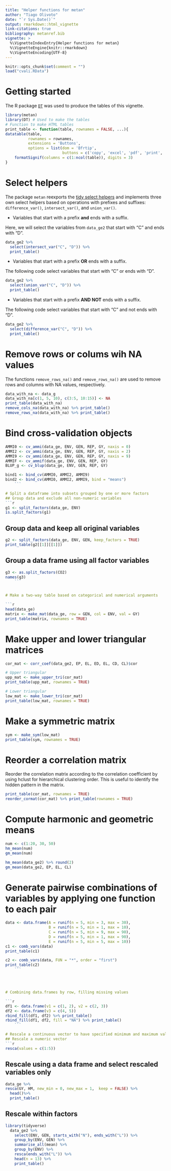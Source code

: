 ```yaml
---
title: "Helper functions for metan"
author: "Tiago Olivoto"
date: "`r Sys.Date()`"
output: rmarkdown::html_vignette
link-citations: true
bibliography: metanref.bib 
vignette: >
  %\VignetteIndexEntry{Helper functions for metan}
  %\VignetteEngine{knitr::rmarkdown}
  %\VignetteEncoding{UTF-8}
---
```



```r
knitr::opts_chunk$set(comment = "")
load("cvali.RData")
```


# Getting started

The R package [`DT`](https://rstudio.github.io/DT/) was used to produce the tables of this vignette.

```r
library(metan)
library(DT) # Used to make the tables
# Function to make HTML tables
print_table <- function(table, rownames = FALSE, ...){
datatable(table,
          rownames = rownames,
          extensions = 'Buttons',
          options = list(dom = 'Bfrtip',
                         buttons = c('copy', 'excel', 'pdf', 'print', 'colvis')), ...) %>%
    formatSignif(columns = c(1:ncol(table)), digits = 3)
}

```


# Select helpers
The package `metan` reexports the  [tidy select helpers](https://tidyselect.r-lib.org/reference/select_helpers.html) and implements three own select helpers based on operations with prefixes and suffixes: `difference_var()`, `intersect_var()`, and `union_var()`.

* Variables that start with a prefix **and** ends with a suffix.

Here, we will select the variables from `data_ge2` that start with "C" and ends with "D".

```r
data_ge2 %>% 
  select(intersect_var("C", "D")) %>% 
  print_table()
```


* Variables that start with a prefix **OR** ends with a suffix.

The following code select variables that start with "C" or ends with "D".

```r
data_ge2 %>% 
  select(union_var("C", "D")) %>% 
  print_table()
```


* Variables that start with a prefix **AND NOT** ends with a suffix.

The following code select variables that start with "C" and not ends with "D".

```r
data_ge2 %>% 
  select(difference_var("C", "D")) %>% 
  print_table()
```


# Remove rows or colums wih NA values
The functions `remove_rows_na()` and `remove_rows_na()` are used to remove rows and columns with NA values, respectively.

```r
data_with_na <- data_g
data_with_na[c(1, 5, 10), c(3:5, 10:15)] <- NA
print_table(data_with_na)
remove_cols_na(data_with_na) %>% print_table()
remove_rows_na(data_with_na) %>% print_table()
```


# Bind cross-validation objects

```r


AMMI0 <- cv_ammi(data_ge, ENV, GEN, REP, GY, naxis = 0)
AMMI2 <- cv_ammi(data_ge, ENV, GEN, REP, GY, naxis = 2)
AMMI9 <- cv_ammi(data_ge, ENV, GEN, REP, GY, naxis = 9)
AMMIF <- cv_ammif(data_ge, ENV, GEN, REP, GY)
BLUP_g <- cv_blup(data_ge, ENV, GEN, REP, GY)

```


```r
bind1 <- bind_cv(AMMI0, AMMI2, AMMI9)
bind2 <- bind_cv(AMMI0, AMMI2, AMMI9, bind = "means")
    ```

# Split a dataframe into subsets grouped by one or more factors
## Group data and exclude all non-numeric variables
```r
g1 <- split_factors(data_ge, ENV)
is.split_factors(g1)

```


## Group data and keep all original variables
```r
g2 <- split_factors(data_ge, ENV, GEN, keep_factors = TRUE)
print_table(g2[[1]][[1]])
```


## Group a data frame using all factor variables
```r
g3 <- as.split_factors(CO2)
names(g3)
    ```


# Make a two-way table based on categorical and numerical arguments

```r
head(data_ge)
matrix <- make_mat(data_ge, row = GEN, col = ENV, val = GY)
print_table(matrix, rownames = TRUE)

```

# Make upper and lower triangular matrices
```r
cor_mat <- corr_coef(data_ge2, EP, EL, ED, EL, CD, CL)$cor

# Upper triangular
upp_mat <- make_upper_tri(cor_mat)
print_table(upp_mat, rownames = TRUE)

# Lower triangular
low_mat <- make_lower_tri(cor_mat)
print_table(low_mat, rownames = TRUE)

```

# Make a symmetric matrix

```r
sym <- make_sym(low_mat)
print_table(sym, rownames = TRUE)

```


# Reorder a correlation matrix

Reorder the correlation matrix according to the correlation coefficient by using  hclust for hierarchical clustering order. This is useful to identify the hidden pattern in the matrix.

```r
print_table(cor_mat, rownames = TRUE)
reorder_cormat(cor_mat) %>% print_table(rownames = TRUE)
```


# Compute harmonic and geometric means
```r
num <- c(1:20, 30, 50)
hm_mean(num)
gm_mean(num)

hm_mean(data_ge2) %>% round(2)
gm_mean(data_ge2, EP, EL, CL)
```



# Generate pairwise combinations of variables by applying one function to each pair
```r
data <- data.frame(A = runif(n = 5, min = 3, max = 30),
                   B = runif(n = 5, min = 1, max = 10),
                   C = runif(n = 5, min = 9, max = 90),
                   D = runif(n = 5, min = 1, max = 90),
                   E = runif(n = 5, min = 5, max = 10))
c1 <- comb_vars(data)
print_table(c1)

c2 <- comb_vars(data, FUN = "*", order = "first")
print_table(c2)
    ```




# Combining data.frames by row, filling missing values

```r
df1 <- data.frame(v1 = c(1, 2), v2 = c(2, 3))
df2 <- data.frame(v3 = c(4, 5))
rbind_fill(df1, df2) %>% print_table()
rbind_fill(df1, df2, fill = "NA") %>% print_table()
    ```

# Rescale a continuous vector to have specified minimum and maximum values
## Rescale a numeric vector
```r
resca(values = c(1:5))

```

## Rescale using a data frame and select rescaled variables only
```r
data_ge %>%
resca(GY, HM, new_min = 0, new_max = 1,  keep = FALSE) %>%
  head()%>%
  print_table()

```

## Rescale within factors
```r
library(tidyverse)
  data_ge2 %>% 
    select(ENV, GEN, starts_with("N"), ends_with("L")) %>%
    group_by(ENV, GEN) %>%
    summarise_all(mean) %>%
    group_by(ENV) %>%
    resca(ends_with("L")) %>%
    head(n = 13) %>%
    print_table()

```

